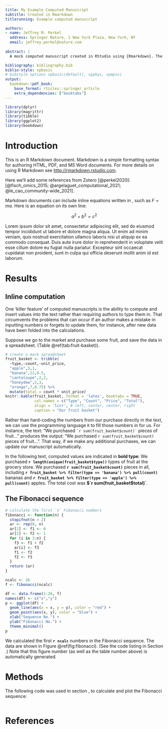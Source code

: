 ```yaml
---
title: My Example Computed Manuscript
subtitle: Created in Rmarkdown
titlerunning: Example computed manuscript

authors: 
- name: Jeffrey M. Perkel
  address: Springer Nature, 1 New York Plaza, New York, NY
  email: jeffrey.perkel@nature.com
  
abstract: |
  A mock computed manuscript created in RStudio using {Rmarkdown}. The {Bookdown} and {Rticles} packages were used to output the text in Springer Nature's desired manuscript format. 

bibliography: bibliography.bib
biblio-style: spbasic
# bibstyle options spbasic(default), spphys, spmpsci
output: 
  bookdown::pdf_book:
    base_format: rticles::springer_article
    extra_dependencies: ["booktabs"]
---
```


```r
library(dplyr)
library(magrittr)
library(tibble)
library(ggplot2)
library(bookdown)
```

# Introduction {#intro}

This is an R Markdown document. Markdown is a simple formatting syntax for authoring HTML, PDF, and MS Word documents. For more details on using R Markdown see <http://rmarkdown.rstudio.com>.

Here we'll add some references from Zotero [@perkel2020]: [@fisch_omics_2015; @argelaguet_computational_2021; @le_cao_community-wide_2021].

Markdown documents can include inline equations written in \LaTeX, such as $F = ma$. Here is an equation on its own line:

$$a^2 + b^2 = c^2$$

Lorem ipsum dolor sit amet, consectetur adipiscing elit, sed do eiusmod tempor incididunt ut labore et dolore magna aliqua. Ut enim ad minim veniam, quis nostrud exercitation ullamco laboris nisi ut aliquip ex ea commodo consequat. Duis aute irure dolor in reprehenderit in voluptate velit esse cillum dolore eu fugiat nulla pariatur. Excepteur sint occaecat cupidatat non proident, sunt in culpa qui officia deserunt mollit anim id est laborum.

# Results {#results}

## Inline computation {#sec:1}

One 'killer feature' of computed manuscripts is the ability to compute and insert values into the text rather than requiring authors to type them in. That circumvents the problems that can occur if an author makes a mistake in inputting numbers or forgets to update them, for instance, after new data have been folded into the calculations.  

Suppose we go to the market and purchase some fruit, and save the data in a spreadsheet. (Table \@ref(tab:fruit-basket)). 

```r
# create a mock spreadsheet
fruit_basket <- tribble(
  ~type,~count,~unit_price,
  "apple",5,1,
  "banana",12,0.5,
  "cantaloupe",2,2,
  "honeydew",2,3,
  "orange",7,0.75) %>%
  mutate(total = count * unit_price)
knitr::kable(fruit_basket, format = 'latex', booktabs = TRUE, 
             col.names = c("Type", "Count", "Price", "Total"),
             align = 'lccr', # left, center, center, right
             caption = "Our fruit basket")
```

Rather than hard-coding the numbers from our purchase directly in the text, we can use the programming language `R` to fill those numbers in for us.  For instance, the text: "We purchased `` `r
sum(fruit_basket$count)` `` pieces of fruit..." produces the output: "We purchased `r sum(fruit_basket$count)` pieces of fruit...". That way, if we make any additional purchases, we can update our manuscript automatically.

In the following text, computed values are indicated in **bold type**: We purchased **`r length(unique(fruit_basket$type))`** types of fruit at the grocery store. We purchased **`r sum(fruit_basket$count)`** pieces in all, including **`r fruit_basket %>% filter(type == 'banana') %>% pull(count)`** bananas and **`r fruit_basket %>% filter(type == 'apple') %>% pull(count)`** apples. The total cost was **$`r sum(fruit_basket$total)`**.

## The Fibonacci sequence {#sec:2}

```r
# calculate the first `n` Fibonacci numbers
fibonacci <- function(n) {
  stopifnot(n > 2)
  ar <- rep(0, n)
  ar[1] <- f1 <- 0
  ar[2] <- f2 <- 1
  for (i in 3:n) {
    f3 <- f1 + f2
    ar[i] <- f3
    f1 <- f2
    f2 <- f3
  }
  return (ar)
}

ncalc <- 26
f <- fibonacci(ncalc)

df <- data.frame(1:26, f)
names(df) <- c("x","y")
p <- ggplot(df) +
  geom_line(aes(x = x, y = y), color = "red") +
  geom_point(aes(x, y), color = "blue") +
  xlab("Sequence No.") +
  ylab("Fibonacci No.") + 
  theme_minimal()
p
```

We calculated the first **`r ncalc`** numbers in the Fibonacci sequence. The data are shown in Figure \@ref(fig:fibonacci). (See the code listing in Section \ref{methods}.) Note that this figure number (as well as the table number above) is automatically generated. 

# Methods{#methods}

The following code was used in section \ref{sec:2}, to calculate and plot the Fibonacci sequence:

```r
```

# References
